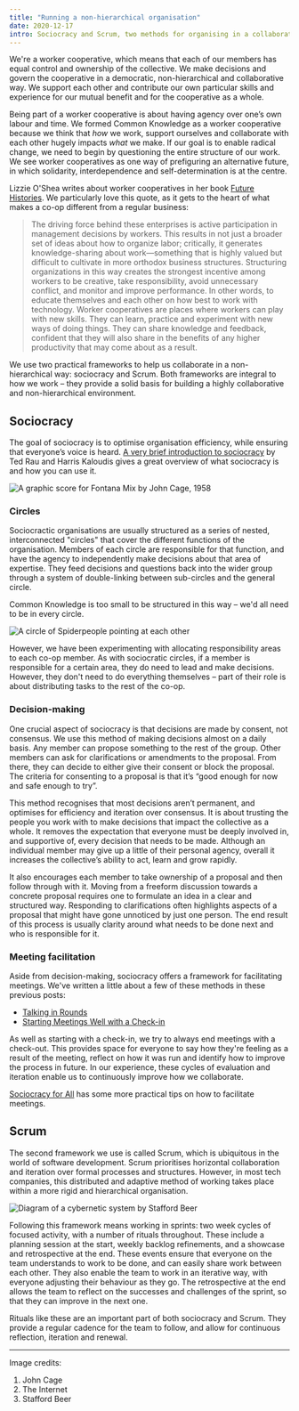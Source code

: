 ```yaml
---
title: "Running a non-hierarchical organisation"
date: 2020-12-17
intro: Sociocracy and Scrum, two methods for organising in a collaborative and horizontal way
---
```


We're a worker cooperative, which means that each of our members has equal control and ownership of the collective. We make decisions and govern the cooperative in a democratic, non-hierarchical and collaborative way. We support each other and contribute our own particular skills and experience for our mutual benefit and for the cooperative as a whole.

Being part of a worker cooperative is about having agency over one’s own labour and time. We formed Common Knowledge as a worker cooperative because we think that _how_ we work, support ourselves and collaborate with each other hugely impacts _what_ we make. If our goal is to enable radical change, we need to begin by questioning the entire structure of our work. We see worker cooperatives as one way of prefiguring an alternative future, in which solidarity, interdependence and self-determination is at the centre.

Lizzie O'Shea writes about worker cooperatives in her book [Future Histories](https://www.versobooks.com/books/2960-future-histories). We particularly love this quote, as it gets to the heart of what makes a co-op different from a regular business:

> The driving force behind these enterprises is active participation in management decisions by workers. This results in not just a broader set of ideas about how to organize labor; critically, it generates knowledge-sharing about work—something that is highly valued but difficult to cultivate in more orthodox business structures. Structuring organizations in this way creates the strongest incentive among workers to be creative, take responsibility, avoid unnecessary conflict, and monitor and improve performance. In other words, to educate themselves and each other on how best to work with technology. Worker cooperatives are places where workers can play with new skills. They can learn, practice and experiment with new ways of doing things. They can share knowledge and feedback, confident that they will also share in the benefits of any higher productivity that may come about as a result.

We use two practical frameworks to help us collaborate in a non-hierarchical way: sociocracy and Scrum. Both frameworks are integral to how we work – they provide a solid basis for building a highly collaborative and non-hierarchical environment.

## Sociocracy

The goal of sociocracy is to optimise organisation efficiency, while ensuring that everyone’s voice is heard. [A very brief introduction to sociocracy](https://medium.com/@Harri_Kaloudis/a-brief-introduction-to-sociocracy-a0770f220937) by Ted Rau and Harris Kaloudis gives a great overview of what sociocracy is and how you can use it.

![A graphic score for Fontana Mix by John Cage, 1958](../../assets/fontana-mix-john-cage.png)

### Circles

Sociocractic organisations are usually structured as a series of nested, interconnected "circles" that cover the different functions of the organisation. Members of each circle are responsible for that function, and have the agency to independently make decisions about that area of expertise. They feed decisions and questions back into the wider group through a system of double-linking between sub-circles and the general circle.

Common Knowledge is too small to be structured in this way – we'd all need to be in every circle.

![A circle of Spiderpeople pointing at each other](../../assets/spiderman.png)

However, we have been experimenting with allocating responsibility areas to each co-op member. As with sociocratic circles, if a member is responsible for a certain area, they do need to lead and make decisions. However, they don't need to do everything themselves – part of their role is about distributing tasks to the rest of the co-op.

### Decision-making

One crucial aspect of sociocracy is that decisions are made by consent, not consensus. We use this method of making decisions almost on a daily basis. Any member can propose something to the rest of the group. Other members can ask for clarifications or amendments to the proposal. From there, they can decide to either give their consent or block the proposal. The criteria for consenting to a proposal is that it’s “good enough for now and safe enough to try”.

This method recognises that most decisions aren’t permanent, and optimises for efficiency and iteration over consensus. It is about trusting the people you work with to make decisions that impact the collective as a whole. It removes the expectation that everyone must be deeply involved in, and supportive of, every decision that needs to be made. Although an individual member may give up a little of their personal agency, overall it increases the collective’s ability to act, learn and grow rapidly.

It also encourages each member to take ownership of a proposal and then follow through with it. Moving from a freeform discussion towards a concrete proposal requires one to formulate an idea in a clear and structured way. Responding to clarifications often highlights aspects of a proposal that might have gone unnoticed by just one person. The end result of this process is usually clarity around what needs to be done next and who is responsible for it.

### Meeting facilitation

Aside from decision-making, sociocracy offers a framework for facilitating meetings. We've written a little about a few of these methods in these previous posts:

- [Talking in Rounds](https://commonknowledge.coop/writing/talking-in-rounds/)
- [Starting Meetings Well with a Check-in](https://commonknowledge.coop/writing/checking-in/)

As well as starting with a check-in, we try to always end meetings with a check-out. This provides space for everyone to say how they're feeling as a result of the meeting, reflect on how it was run and identify how to improve the process in future. In our experience, these cycles of evaluation and iteration enable us to continuously improve how we collaborate.

[Sociocracy for All](https://www.sociocracyforall.org/facilitation/) has some more practical tips on how to facilitate meetings.

## Scrum

The second framework we use is called Scrum, which is ubiquitous in the world of software development. Scrum prioritises horizontal collaboration and iteration over formal processes and structures. However, in most tech companies, this distributed and adaptive method of working takes place within a more rigid and hierarchical organisation.

![Diagram of a cybernetic system by Stafford Beer](../../assets/stafford-beer.jpg)

Following this framework means working in sprints: two week cycles of focused activity, with a number of rituals throughout. These include a planning session at the start, weekly backlog refinements, and a showcase and retrospective at the end. These events ensure that everyone on the team understands to work to be done, and can easily share work between each other. They also enable the team to work in an iterative way, with everyone adjusting their behaviour as they go. The retrospective at the end allows the team to reflect on the successes and challenges of the sprint, so that they can improve in the next one.

Rituals like these are an important part of both sociocracy and Scrum. They provide a regular cadence for the team to follow, and allow for continuous reflection, iteration and renewal.

---

Image credits:

1. John Cage
2. The Internet
3. Stafford Beer
